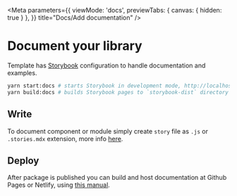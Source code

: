 
<Meta
  parameters={{
    viewMode: 'docs',
    previewTabs: {
      canvas: { hidden: true }
    },
  }}
  title="Docs/Add documentation" />

# Document your library

Template has [Storybook](https://storybook.js.org/) configuration to handle documentation and examples.

```bash
yarn start:docs # starts Storybook in development mode, http://localhost:3000/
yarn build:docs # builds Storybook pages to `storybook-dist` directory
```

## Write
To document component or module simply create `story` file as `.js` or `.stories.mdx` extension, more info [here](https://storybook.js.org/docs/react/writing-stories/introduction).

## Deploy
After package is published you can build and host documentation at Github Pages or Netlify, using [this manual](https://storybook.js.org/tutorials/intro-to-storybook/react/en/deploy/).

